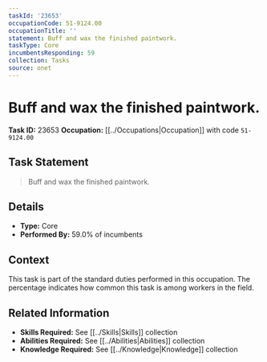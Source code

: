 ```yaml
---
taskId: '23653'
occupationCode: 51-9124.00
occupationTitle: ''
statement: Buff and wax the finished paintwork.
taskType: Core
incumbentsResponding: 59
collection: Tasks
source: onet
---
```

# Buff and wax the finished paintwork.

**Task ID:** 23653
**Occupation:** [[../Occupations|Occupation]] with code `51-9124.00`

## Task Statement

> Buff and wax the finished paintwork.

## Details

- **Type:** Core
- **Performed By:** 59.0% of incumbents

## Context

This task is part of the standard duties performed in this occupation. The percentage indicates how common this task is among workers in the field.

## Related Information

- **Skills Required:** See [[../Skills|Skills]] collection
- **Abilities Required:** See [[../Abilities|Abilities]] collection
- **Knowledge Required:** See [[../Knowledge|Knowledge]] collection

